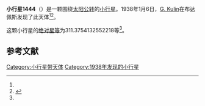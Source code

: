 {{Infobox planet
| bgcolour = #FFFFC0
| name = 1444 Pannonia
| symbol = 
| image = 
| caption = 
| discovery = yes
| discovery_ref = 
| discoverer = [[G._Kulin|G. Kulin]]
| discovery_site = [[布达佩斯|布达佩斯]] 
| discovered = 1938年1月6日
| designations = yes
| mp_name = 
| named_after = 
| alt_names = 
| mp_category = [[主带小行星|主带小行星]]
| orbit_ref = <ref name="a">[http://ssd.jpl.nasa.gov/sbdb.cgi?sstr=1444 1444 Pannonia] {{Wayback|url=http://ssd.jpl.nasa.gov/sbdb.cgi?sstr=1444 |date=20201118163150 }}，小行星數據庫瀏覽器（JPL Small-Body Database Browser）－[[美国国家航空航天局|美国国家航空航天局]]喷气推进实验室</ref>
| epoch = 2456400.5 (2013年4月18日更新)
| aphelion = {{convert|3.592334878268773|AU|km|3|abbr=on|lk=out}}
| perihelion = {{convert|2.715303314712415|AU|km|3|abbr=on}}
| semimajor = {{convert|3.153819096490594|AU|km|3|abbr=on}}
| eccentricity = 0.139042782
| period = 2045.754874 [[日|日]]<br />5.6[[儒略年|儒略年]]
| avg_speed = 
| inclination = 17.76191736648737
| asc_node = 303.3326041461259
| mean_anomaly = 
| arg_peri = 311.3754132552218
| satellites = 
| physical_characteristics = yes
| dimensions = 
| mass = 
| density = 
| surface_grav = 
| escape_velocity = 
| sidereal_day = 
| axial_tilt = 
| pole_ecliptic_lat = 
| pole_ecliptic_lon = 
| albedo = 
| temperatures= 
| temp_name1 = 
| mean_temp_1 = 
| max_temp_1 = 
| temp_name2 = 
| max_temp_2 = 
| spectral_type = 
| abs_magnitude = 311.3754132552218
}}

'''小行星1444'''（{{lang-en|1444 Pannonia}}）是一颗围绕[[太阳|太阳]][[公转|公转]]的[[小行星|小行星]]。1938年1月6日，[[G._Kulin|G. Kulin]]在布达佩斯发现了此天体<ref name="a" /><ref>{{cite news|title=小行星列表|url=http://cfa-www.harvard.edu/iau/lists/NumberedMPs.txt|accessdate=2013-07-08|newspaper=哈佛大学|archive-date=2008-05-17|archive-url=https://web.archive.org/web/20080517010638/http://cfa-www.harvard.edu/iau/lists/NumberedMPs.txt|dead-url=no}}</ref>。

这颗小行星的[[绝对星等|绝对星等]]为311.3754132552218等<ref name="a" />。

==参考文献==
{{reflist}}
{{Minor Planet Number|[[小行星1443|小行星1443]]|[[小行星1445|小行星1445]]}}

{{小天体}}

[[Category:小行星带天体|Category:小行星带天体]]
[[Category:1938年发现的小行星|Category:1938年发现的小行星]]

{{asteroid-stub}}